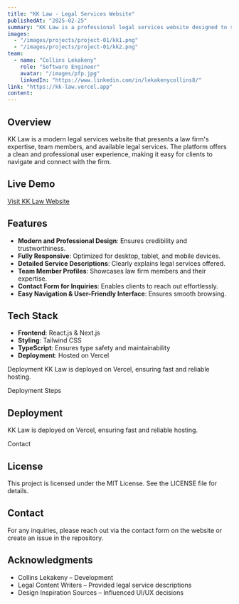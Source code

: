 ```yaml
---
title: "KK Law - Legal Services Website"
publishedAt: "2025-02-25"
summary: "KK Law is a professional legal services website designed to showcase the expertise and services of a law firm. The website provides comprehensive information about legal services, team members, and easy ways for clients to get in touch."
images:
  - "/images/projects/project-01/kk1.png"
  - "/images/projects/project-01/kk2.png"
team:
  - name: "Collins Lekakeny"
    role: "Software Engineer"
    avatar: "/images/pfp.jpg"
    linkedIn: "https://www.linkedin.com/in/lekakenycollins8/"
link: "https://kk-law.vercel.app"
content:
---
```


## Overview

KK Law is a modern legal services website that presents a law firm's expertise, team members, and available legal services. The platform offers a clean and professional user experience, making it easy for clients to navigate and connect with the firm.

## Live Demo

[Visit KK Law Website](https://kk-law.vercel.app/)

## Features

- **Modern and Professional Design**: Ensures credibility and trustworthiness.
- **Fully Responsive**: Optimized for desktop, tablet, and mobile devices.
- **Detailed Service Descriptions**: Clearly explains legal services offered.
- **Team Member Profiles**: Showcases law firm members and their expertise.
- **Contact Form for Inquiries**: Enables clients to reach out effortlessly.
- **Easy Navigation & User-Friendly Interface**: Ensures smooth browsing.

## Tech Stack

- **Frontend**: React.js & Next.js
- **Styling**: Tailwind CSS
- **TypeScript**: Ensures type safety and maintainability
- **Deployment**: Hosted on Vercel

Deployment
KK Law is deployed on Vercel, ensuring fast and reliable hosting.

Deployment Steps
## Deployment

KK Law is deployed on Vercel, ensuring fast and reliable hosting.

Contact
## License

This project is licensed under the MIT License. See the LICENSE file for details.

## Contact

For any inquiries, please reach out via the contact form on the website or create an issue in the repository.

## Acknowledgments

- Collins Lekakeny – Development
- Legal Content Writers – Provided legal service descriptions
- Design Inspiration Sources – Influenced UI/UX decisions